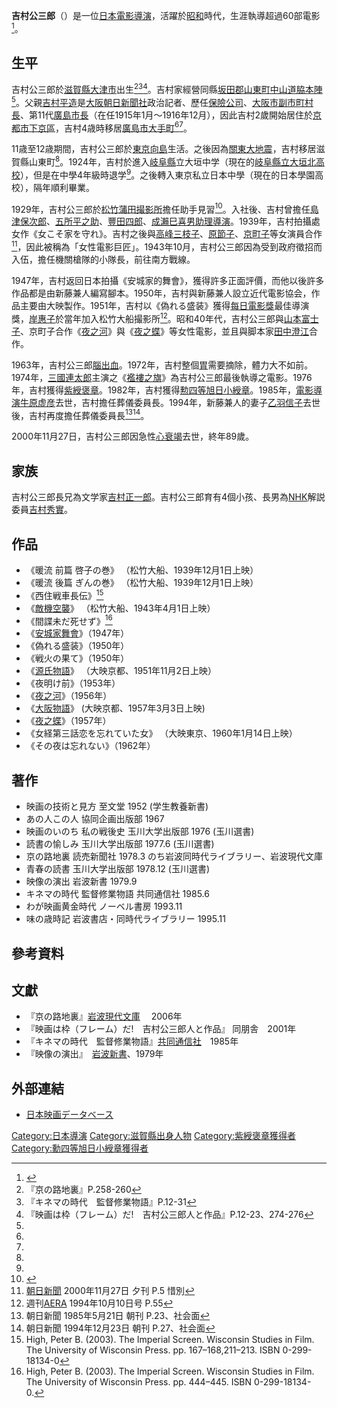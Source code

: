 {{Infobox entertainer
| name          = 吉村公三郎
| image         = Kōzaburō Yoshimura.jpg
| caption       = 吉村公三郎
| type          = 导演
| birthdate     = {{birth date|1911|9|9|mf=y}}
| location      = {{JPN}}[[滋賀縣|滋賀縣]][[大津市|大津市]]<ref name="japantimes">{{cite web |url=http://search.japantimes.co.jp/cgi-bin/nn20001108b3.html |title=Obituary: Kozaburo Yoshimura |accessdate=2010-07-26 |work=Japan Times |archive-date=2010-12-07 |archive-url=https://web.archive.org/web/20101207065239/http://search.japantimes.co.jp/cgi-bin/nn20001108b3.html |dead-url=no }}</ref>
| birthname     = 
| spouse        = 
| children      = 
| deathdate     = {{death date and age|2000|11|7|1911|9|9|mf=y}}
| deathplace    = {{JPN}}[[神奈川縣|神奈川縣]][[橫濱市|橫濱市]]
| yearsactive   = 1939年－1974年
| academyawards = 
| goldenglobeawards =
| baftaawards = 
| cesarawards = 
| goyaawards  = 
}}
{{Japanese
| image = 
| japanese = 吉村 公三郎
| kana = よしむら こうざぶろう
| romaji = Yoshimura Kōzaburō
| 舊寫 = 
}}

'''吉村公三郎'''（{{bd|1911年|9月9日|2000年|11月27日}}）是一位[[日本|日本]][[電影|電影]][[導演|導演]]，活躍於[[昭和|昭和]]時代，生涯執導超過60部電影<ref>{{cite web|url=http://www.jmdb.ne.jp/person/p0074600.htm|title=Yoshimura Kōzaburō|work=Japanese Movie Database|language=ja|accessdate=4 December 2010|archive-date=2018-06-26|archive-url=https://web.archive.org/web/20180626221016/http://www.jmdb.ne.jp/person/p0074600.htm|dead-url=no}}</ref>。

== 生平 ==
吉村公三郎於[[滋賀縣|滋賀縣]][[大津市|大津市]]出生<ref name="京の路地裏258260">『京の路地裏』P.258-260</ref><ref name="キネマの時代258260">『キネマの時代　監督修業物語』P.12-31</ref><ref name="映画は枠だ">『映画は枠（フレーム）だ!　吉村公三郎人と作品』P.12-23、274-276</ref>。吉村家經營同縣[[坂田郡|坂田郡]][[山東町|山東町]][[中山道|中山道]][[脇本陣|脇本陣]]<ref name="キネマの時代258260"/>。父親[[吉村平造|吉村平造]]是[[大阪朝日新聞|大阪朝日新聞社]]政治記者、歷任[[保險|保險]][[公司|公司]]、[[大阪市|大阪市]][[副市町村長|副市町村長]]、第11代[[廣島市|廣島市長]]（在任1915年1月～1916年12月），因此吉村2歲開始居住於[[京都市|京都市]][[下京區|下京區]]，吉村4歳時移居[[廣島市|廣島市]][[大手町|大手町]]<ref name="京の路地裏258260"/><ref name="映画は枠だ"/>。

11歳至12歳期間，吉村公三郎於[[東京都|東京]][[向島|向島]]生活。之後因為[[關東大地震|關東大地震]]，吉村移居滋賀縣山東町<ref name="映画は枠だ"/>。1924年，吉村於進入[[岐阜縣|岐阜縣]]立大垣中学（現在的[[岐阜縣立大垣北高等学校|岐阜縣立大垣北高校]]），但是在中學4年級時退学<ref name="映画は枠だ"/>。之後轉入東京私立日本中學（現在的日本學園高校），隔年順利畢業。

1929年，吉村公三郎於[[松竹蒲田撮影所|松竹蒲田撮影所]]擔任助手見習<ref name="kotobank">{{cite web|url=http://kotobank.jp/word/%E5%90%89%E6%9D%91%E5%85%AC%E4%B8%89%E9%83%8E|title=Yoshimura Kōzaburō|work=Nihon jinmei daijiten|publisher=Kōdansha|language=ja|accessdate=4 December 2010|archive-date=2014-07-11|archive-url=https://web.archive.org/web/20140711040138/http://kotobank.jp/word/%E5%90%89%E6%9D%91%E5%85%AC%E4%B8%89%E9%83%8E|dead-url=no}}</ref>。入社後、吉村曾擔任[[島津保次郎|島津保次郎]]、[[五所平之助|五所平之助]]、[[豐田四郎|豐田四郎]]、[[成瀨巳喜男|成瀨巳喜男]][[助理導演|助理導演]]。1939年，吉村拍攝處女作《女こそ家を守れ》。吉村之後與[[高峰三枝子|高峰三枝子]]、[[原節子|原節子]]、[[京町子|京町子]]等女演員合作<ref>[[朝日新聞|朝日新聞]] 2000年11月27日 夕刊 P.5 惜別</ref>，因此被稱為「女性電影巨匠」。1943年10月，吉村公三郎因為受到政府徵招而入伍，擔任機關槍隊的小隊長，前往南方戰線。

1947年，吉村返回日本拍攝《安城家的舞會》，獲得許多正面評價，而他以後許多作品都是由新藤兼人編寫腳本。1950年，吉村與新藤兼人設立近代電影協会，作品主要由大映製作。1951年，吉村以《偽れる盛装》獲得[[每日電影獎|每日電影獎]]最佳導演獎，[[岸惠子|岸惠子]]於當年加入松竹大船撮影所<ref>週刊[[AERA|AERA]] 1994年10月10日号 P.55</ref>。昭和40年代，吉村公三郎與[[山本富士子|山本富士子]]、京町子合作《[[夜之河|夜之河]]》與《[[夜之蝶|夜之蝶]]》等女性電影，並且與脚本家[[田中澄江|田中澄江]]合作。

1963年，吉村公三郎[[腦出血|腦出血]]。1972年，吉村整個[[胃|胃]]需要摘除，體力大不如前。1974年，[[三國連太郎|三國連太郎]]主演之《[[襤褸之旗|襤褸之旗]]》為吉村公三郎最後執導之電影。1976年，吉村獲得[[紫綬褒章|紫綬褒章]]。1982年，吉村獲得[[勲四等|勲四等]][[旭日小綬章|旭日小綬章]]。1985年，[[電影|電影]][[導演|導演]][[牛原虚彦|牛原虚彦]]去世，吉村擔任葬儀委員長。1994年，新藤兼人的妻子[[乙羽信子|乙羽信子]]去世後，吉村再度擔任葬儀委員長<ref>朝日新聞 1985年5月21日 朝刊 P.23、社会面</ref><ref>朝日新聞 1994年12月23日 朝刊 P.27、社会面</ref>。

2000年11月27日，吉村公三郎因急性[[心衰竭|心衰竭]]去世，終年89歲。

==家族==
吉村公三郎長兄為文学家[[吉村正一郎|吉村正一郎]]。吉村公三郎育有4個小孩、長男為[[NHK|NHK]]解説委員[[吉村秀實|吉村秀實]]。

== 作品 ==
* 《暖流 前篇 啓子の巻》 （松竹大船、1939年12月1日上映）
* 《暖流 後篇 ぎんの巻》 （松竹大船、1939年12月1日上映）
* 《西住戦車長伝》<ref>High, Peter B. (2003). The Imperial Screen. Wisconsin Studies in Film. The University of Wisconsin Press. pp. 167–168,211–213. ISBN 0-299-18134-0</ref>
* 《[[敵機空襲|敵機空襲]]》 （松竹大船、1943年4月1日上映）
* 《間諜未だ死せず》<ref>High, Peter B. (2003). The Imperial Screen. Wisconsin Studies in Film. The University of Wisconsin Press. pp. 444–445. ISBN 0-299-18134-0.</ref>
* 《[[安城家舞會|安城家舞會]]》（1947年）
* 《偽れる盛装》（1950年）
* 《戦火の果て》（1950年）
* 《[[源氏物語|源氏物語]]》 （大映京都、1951年11月2日上映）
* 《夜明け前》（1953年）
* 《[[夜之河|夜之河]]》（1956年）
* 《[[大阪物語|大阪物語]]》 (大映京都、1957年3月3日上映) 
* 《[[夜之蝶|夜之蝶]]》（1957年）
* 《女経第三話恋を忘れていた女》 （大映東京、1960年1月14日上映）
* 《その夜は忘れない》（1962年）

== 著作 ==
*映画の技術と見方 至文堂 1952 (学生教養新書)  
*あの人この人 協同企画出版部 1967  
*映画のいのち 私の戦後史 玉川大学出版部 1976 (玉川選書)  
*読書の愉しみ 玉川大学出版部 1977.6 (玉川選書)  
*京の路地裏 読売新聞社 1978.3  のち岩波同時代ライブラリー、岩波現代文庫　
*青春の読書 玉川大学出版部 1978.12 (玉川選書)  
*映像の演出 岩波新書 1979.9 
*キネマの時代 監督修業物語 共同通信社 1985.6  
*わが映画黄金時代 ノーベル書房 1993.11  
*味の歳時記 岩波書店・同時代ライブラリー 1995.11

== 參考資料 ==
{{reflist}}

== 文獻 ==
*『京の路地裏』[[岩波現代文庫|岩波現代文庫]] 　2006年
*『映画は枠（フレーム）だ!　吉村公三郎人と作品』 同朋舎　2001年
*『キネマの時代　監督修業物語』[[共同通信社|共同通信社]]　1985年
*『映像の演出』　[[岩波新書|岩波新書]]、1979年

== 外部連結 ==
*[http://www.jmdb.ne.jp/person/p0074600.htm 日本映画データベース] {{Wayback|url=http://www.jmdb.ne.jp/person/p0074600.htm |date=20180626221016 }}

{{DEFAULTSORT:Yoshimura Kōzaburō}}
[[Category:日本導演|Category:日本導演]]
[[Category:滋賀縣出身人物|Category:滋賀縣出身人物]]
[[Category:紫綬褒章獲得者|Category:紫綬褒章獲得者]]
[[Category:勳四等旭日小綬章獲得者|Category:勳四等旭日小綬章獲得者]]